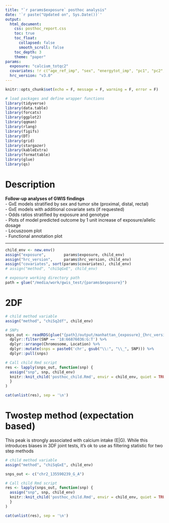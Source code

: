 ```yaml
---
title: "`r params$exposure` posthoc analysis"
date: '`r paste("Updated on", Sys.Date())`'
output: 
  html_document:
    css: posthoc_report.css
    toc: true
    toc_float:
      collapsed: false
      smooth_scroll: false
    toc_depth: 3
    theme: "paper"
params:
  exposure: "calcium_totqc2"
  covariates: !r c("age_ref_imp", "sex", "energytot_imp", "pc1", "pc2", "pc3", "study_gxe")
  hrc_version: "v3.0"
---
```


```r
knitr::opts_chunk$set(echo = F, message = F, warning = F, error = F)

# load packages and define wrapper functions
library(tidyverse)
library(data.table)
library(forcats)
library(ggplot2)
library(qqman)
library(rlang)
library(figifs)
library(DT)
library(grid)
library(stargazer)
library(kableExtra)
library(formattable)
library(glue)
library(qs)
```

# Description

**Follow-up analyses of GWIS findings**    
<!-- - Table of significant and suggestive (1df GxE only) ```r params$exposure``` GWIS findings   -->
- GxE models stratified by sex and tumor site (proximal, distal, rectal)  
- GxE models with additional covariate sets (if requested)  
- Odds ratios stratified by exposure and genotype  
- Plots of model predicted outcome by 1 unit increase of exposure/allelic dosage  
- Locuszoom plot   
- Functional annotation plot   

<!-- ## Covariates Sets -->
<!-- - **Set1**: age_ref_imp, sex, energytot_imp, study_gxe, pc1, pc2, pc3 -->

---

<!-- define variables -->
```r
child_env <- new.env()
assign("exposure",        params$exposure, child_env)
assign("hrc_version",     params$hrc_version, child_env)
assign("covariates", sort(params$covariates), child_env)
# assign("method", "chiSqGxE", child_env)

# exposure working directory path
path = glue("/media/work/gwis_test/{params$exposure}")
```


# 2DF
```r
# child method variable
assign("method", "chiSq2df", child_env)

# SNPs
snps_out <- readRDS(glue("{path}/output/manhattan_{exposure}_{hrc_version}_chiSq2df_no_gwas_df.rds")) %>%
  dplyr::filter(SNP == '18:66876036:G:T') %>% 
  dplyr::arrange(Chromosome, Location) %>%
  dplyr::mutate(snps = paste0('chr', gsub("\\:", "\\_", SNP))) %>%
  dplyr::pull(snps)

# Call child Rmd script
res <- lapply(snps_out, function(snp) {
  assign("snp", snp, child_env)
  knitr::knit_child('posthoc_child.Rmd', envir = child_env, quiet = TRUE)
  }
)

cat(unlist(res), sep = '\n')
```


# Twostep method (expectation based)
This peak is strongly associated with calcium intake (E|G). While this introduces biases in 3DF joint tests, it's ok to use as filtering statistic for two step methods

```r
# child method variable
assign("method", "chiSqGxE", child_env)

snps_out <- c("chr2_135590239_G_A")

# Call child Rmd script
res <- lapply(snps_out, function(snp) {
  assign("snp", snp, child_env)
  knitr::knit_child('posthoc_child.Rmd', envir = child_env, quiet = TRUE)
  }
)

cat(unlist(res), sep = '\n')
```



<!-- # Suggestive GxE findings -->
<!-- (top hits only) -->
<!-- ```{r} -->
<!-- child_env <- new.env() -->
<!-- assign("exposure", params$exposure, child_env) -->
<!-- assign("method", "chiSqGxE", child_env) -->
<!-- assign("covariates", sort(covariates_set1), child_env) -->
<!-- ``` -->


<!-- ```{r} -->
<!-- x <- readRDS(glue("/media/work/gwis/posthoc/{child_env$exposure}/gwis_sig_results_input_{child_env$exposure}.rds")) %>% -->
<!--   dplyr::mutate(SNP = paste0("chr", gsub("\\:", "_", SNP)), -->
<!--                 AAF = round(GxESet_AltAlleleFreq, 3), -->
<!--                 Rsq = round(GxESet_Rsq, 3)) %>% -->
<!--   filter(grepl(child_env$method, method)) %>% -->
<!--   dplyr::rename(Chr = Chromosome, -->
<!--                 BP = Location) %>% -->
<!--   arrange(Chr, BP) %>% -->
<!--   dplyr::select(SNP, Chr, BP, Pval, AAF, Rsq) -->

<!-- kable(x, caption = "Significant GxE SNPs", escape = F) %>% -->
<!--   kable_styling("striped", full_width = F, position = 'center') -->
<!-- ``` -->


<!-- ```{r, results = 'asis'} -->
<!-- snps_out <- readRDS(glue("{output_dir}manhattan_chiSqGxE_{params$exposure}_clump_df.rds")) %>% -->
<!--   arrange(Chromosome, Location) %>% -->
<!--   dplyr::mutate(snps = paste0('chr', gsub("\\:", "\\_", SNP))) %>% -->
<!--   pull(snps) -->

<!-- res <- lapply(snps_out, function(snp) { -->
<!--   assign("snp", snp, child_env) -->
<!--   knitr::knit_child('posthoc_child.Rmd', envir = child_env, quiet = TRUE) -->
<!--   } -->
<!-- ) -->

<!-- cat(unlist(res), sep = '\n') -->
<!-- ``` -->



<!-- # Case only -->
<!-- ```{r} -->
<!-- child_env <- new.env() -->
<!-- assign("exposure", params$exposure, child_env) -->
<!-- assign("method", "chiSqGxE", child_env) -->
<!-- assign("covariates", sort(covariates_set1), child_env) -->
<!-- ``` -->

<!-- ```{r, results = 'asis'} -->
<!-- snps_out <- readRDS(glue("{output_dir}manhattan_chiSqCase_{params$exposure}_clump_df.rds")) %>% -->
<!--   dplyr::filter(Location == "114550461") %>%  -->
<!--   arrange(Chromosome, Location) %>% -->
<!--   dplyr::mutate(snps = paste0('chr', gsub("\\:", "\\_", SNP))) %>% -->
<!--   pull(snps) -->

<!-- res <- lapply(snps_out, function(snp) { -->
<!--   assign("snp", snp, child_env) -->
<!--   knitr::knit_child('posthoc_child.Rmd', envir = child_env, quiet = TRUE) -->
<!--   } -->
<!-- ) -->

<!-- cat(unlist(res), sep = '\n') -->
<!-- ``` -->




<!-- # Two-step finding (expectation based) -->
<!-- ```{r} -->
<!-- child_env <- new.env() -->
<!-- assign("exposure", params$exposure, child_env) -->
<!-- assign("method", "chiSqGxE", child_env) -->
<!-- assign("covariates", sort(covariates_set1), child_env) -->
<!-- ``` -->

<!-- ```{r, results = 'asis'} -->
<!-- snps_out <- readRDS(glue(output_dir, "twostep_wht_chiSqGE_{params$exposure}_expectation_hybrid_df.rds")) %>% -->
<!--   arrange(Chromosome, Location) %>% -->
<!--   dplyr::mutate(snps = paste0('chr', gsub("\\:", "\\_", SNP))) %>% -->
<!--   pull(snps) -->

<!-- res <- lapply(snps_out, function(snp) { -->
<!--   assign("snp", snp, child_env) -->
<!--   knitr::knit_child( -->
<!--     glue('posthoc_child.Rmd'), envir = child_env, quiet = TRUE) -->
<!--   } -->
<!-- ) -->
<!-- cat(unlist(res), sep = '\n') -->
<!-- ``` -->




<!-- # 2DF (locuszoom only) -->
<!-- Check whether locus coincides with GWAS findings -->

<!-- ```{r} -->
<!-- child_env <- new.env() -->
<!-- assign("exposure", params$exposure, child_env) -->
<!-- assign("method", "chiSq2df", child_env) -->
<!-- assign("covariates", sort(covariates_set1), child_env) -->
<!-- ``` -->

<!-- ```{r, results = 'asis'} -->
<!-- snps_out <- readRDS(glue(output_dir, "manhattan_chiSq2df_{params$exposure}_no_gwas_clump_df.rds")) %>% -->
<!--   arrange(Chromosome, Location) %>% -->
<!--   dplyr::mutate(snps = paste0('chr', gsub("\\:", "\\_", SNP))) %>% -->
<!--   pull(snps) -->

<!-- res <- lapply(snps_out, function(snp) { -->
<!--   assign("snp", snp, child_env) -->
<!--   knitr::knit_child( -->
<!--     glue('posthoc_child_locuszoom_only.Rmd'), envir = child_env, quiet = TRUE) -->
<!--   } -->
<!-- ) -->
<!-- cat(unlist(res), sep = '\n') -->
<!-- ``` -->



<!-- # 3DF (locuszoom only) -->
<!-- Check whether locus coincides with GWAS findings -->

<!-- ```{r} -->
<!-- child_env <- new.env() -->
<!-- assign("exposure", params$exposure, child_env) -->
<!-- assign("method", "chiSq3df", child_env) -->
<!-- assign("covariates", sort(covariates_set1), child_env) -->
<!-- ``` -->

<!-- ```{r, results = 'asis'} -->
<!-- snps_out <- readRDS(glue(output_dir, "manhattan_chiSq3df_{params$exposure}_no_gwas_clump_df.rds")) %>% -->
<!--   arrange(Chromosome, Location) %>% -->
<!--   dplyr::mutate(snps = paste0('chr', gsub("\\:", "\\_", SNP))) %>% -->
<!--   pull(snps) -->

<!-- res <- lapply(snps_out, function(snp) { -->
<!--   assign("snp", snp, child_env) -->
<!--   knitr::knit_child( -->
<!--     glue('posthoc_child_locuszoom_only.Rmd'), envir = child_env, quiet = TRUE) -->
<!--   } -->
<!-- ) -->
<!-- cat(unlist(res), sep = '\n') -->
<!-- ``` -->



<!-- # 3DF -->
<!-- Top hit only. Excludes GWAS, D|G, E|G (controls) -->
<!-- ```{r} -->
<!-- child_env <- new.env() -->
<!-- assign("exposure", params$exposure, child_env) -->
<!-- assign("method", "chiSq3df", child_env) -->
<!-- ``` -->

<!-- ```{r} -->
<!-- x <- readRDS(paste0("/media/work/gwis/posthoc/gwis_sig_results_input_", child_env$exposure, ".rds")) %>% -->
<!--   dplyr::mutate(SNP = paste0("chr", gsub("\\:", "_", SNP)), -->
<!--                 AAF = round(GxESet_AltAlleleFreq, 3), -->
<!--                 Rsq = round(GxESet_Rsq, 3)) %>% -->
<!--   filter(method == paste0("chiSq3df_", child_env$exposure, "_no_gwas_no_marginal_no_ge"), -->
<!--          Chromosome != 15) %>% -->
<!--   dplyr::rename(Chr = Chromosome, -->
<!--                 BP = Location) %>% -->
<!--   arrange(Chr, BP) %>% -->
<!--   dplyr::select(SNP, Chr, BP, Pval, AAF, Rsq) -->

<!-- kable(x, caption = "Significant GxE SNPs", escape = F) %>% -->
<!--   kable_styling("striped", full_width = F, position = 'center') -->
<!-- ``` -->


<!-- ```{r, results = 'asis'} -->

<!-- # tophits -->
<!-- # - 2:136979530:G:A	 -->
<!-- # - 6:161133559:A:G	 -->

<!-- snps <- readRDS(paste0("/media/work/gwis/posthoc/gwis_sig_results_input_", child_env$exposure, ".rds")) %>% -->
<!--   filter(method == paste0("chiSq3df_", child_env$exposure, "_no_gwas_no_marginal_no_ge"), -->
<!--          Chromosome != 15,  -->
<!--          SNP %in% c("2:135759095:C:T")) %>%  -->
<!--   arrange(Chromosome, Location) -->
<!-- snps <- paste0('chr', gsub("\\:", "\\_", snps$SNP)) -->
<!-- res <- lapply(snps, function(snp) { -->
<!--   assign("snp", snp, child_env) -->
<!--   knitr::knit_child( -->
<!--     paste0('posthoc_', child_env$exposure, '_child.Rmd'), envir = child_env, quiet = TRUE) -->
<!--   } -->
<!-- ) -->

<!-- cat(unlist(res), sep = '\n') -->
<!-- ``` -->


<!-- # two-step results -->
<!-- LD clumped based on chiSqG statistics -->
<!-- ```{r} -->
<!-- child_env <- new.env() -->
<!-- assign("exposure", params$exposure, child_env) -->
<!-- assign("method", "chiSqGxE", child_env) -->
<!-- ``` -->

<!-- ```{r} -->
<!-- x <- readRDS(paste0("/media/work/gwis/posthoc/gwis_sig_results_input_", child_env$exposure, ".rds")) %>% -->
<!--   dplyr::mutate(SNP = paste0("chr", gsub("\\:", "_", SNP)), -->
<!--                 AAF = round(GxESet_AltAlleleFreq, 3), -->
<!--                 Rsq = round(GxESet_Rsq, 3)) %>% -->
<!--   dplyr::filter(method == paste0("twostep_wht_chiSqG_", child_env$exposure, "_chiSqG_ld_clump")) %>% -->
<!--   dplyr::rename(Chr = Chromosome, -->
<!--                 BP = Location) %>% -->
<!--   arrange(Chr, BP) %>% -->
<!--   dplyr::select(SNP, Chr, BP, Pval, AAF, Rsq) -->

<!-- kable(x, caption = "Significant GxE SNPs", escape = F) %>% -->
<!--   kable_styling("striped", full_width = F, position = 'center') -->
<!-- ``` -->


<!-- ```{r, results = 'asis'} -->

<!-- snps <- readRDS(paste0("/media/work/gwis/posthoc/gwis_sig_results_input_", child_env$exposure, ".rds")) %>% -->
<!--   filter(SNP %in% c("8:117630683:A:C")) %>%  -->
<!--   arrange(Chromosome, Location) -->
<!-- snps <- unique(paste0('chr', gsub("\\:", "\\_", snps$SNP))) -->


<!-- res <- lapply(snps, function(snp) { -->
<!--   assign("snp", snp, child_env) -->
<!--   knitr::knit_child( -->
<!--     paste0('posthoc_', child_env$exposure, '_child.Rmd'), envir = child_env, quiet = TRUE) -->
<!--   } -->
<!-- ) -->

<!-- cat(unlist(res), sep = '\n') -->
<!-- ``` -->




<!-- # Additive scale interaction -->
<!-- (RERI calculated for significant/suggestive loci) -->

<!-- ```{r} -->
<!-- child_env <- new.env() -->
<!-- assign("exposure", params$exposure, child_env) -->
<!-- assign("method", "chiSqGxE", child_env) -->
<!-- ``` -->

<!-- ```{r} -->
<!-- x <- readRDS("/media/work/gwis/posthoc/folate_totqc2/reri_tmp.rds") -->

<!-- kable(x, caption = "RERI", escape = F) %>% -->
<!--   kable_styling("striped", full_width = F, position = 'center') -->
<!-- ``` -->
